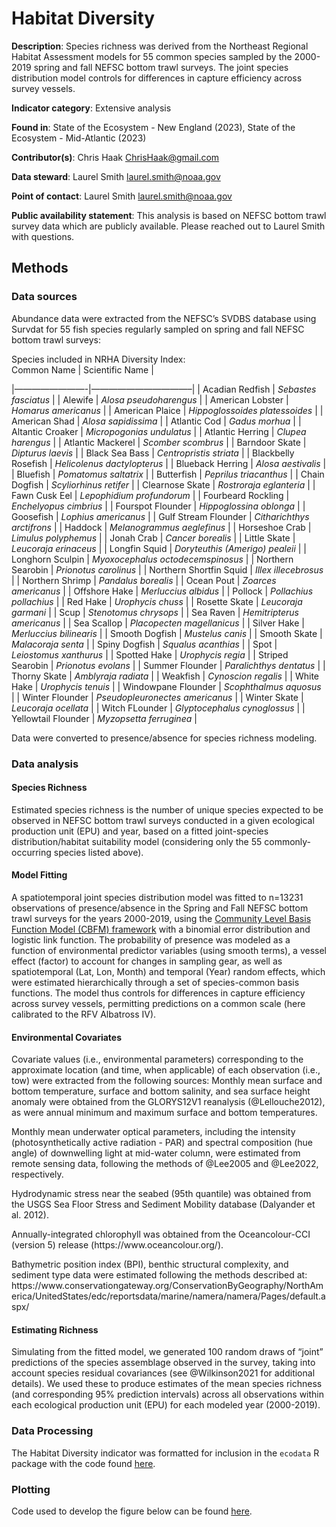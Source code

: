 # Habitat Diversity 

**Description**: Species richness was derived from the Northeast Regional Habitat Assessment models for 55 common species sampled by the 2000-2019 spring and fall NEFSC bottom trawl surveys. The joint species distribution model controls for differences in capture efficiency across survey vessels.
 

**Indicator category**: Extensive analysis

**Found in**: State of the Ecosystem - New England (2023), 
State of the Ecosystem - Mid-Atlantic (2023) 

**Contributor(s)**: Chris Haak <ChrisHaak@gmail.com>
  
**Data steward**: Laurel Smith <laurel.smith@noaa.gov>
  
**Point of contact**: Laurel Smith <laurel.smith@noaa.gov>
  
**Public availability statement**: This analysis is based on NEFSC bottom trawl survey data which are publicly available. Please reached out to Laurel Smith with questions.


## Methods


### Data sources

Abundance data were extracted from the NEFSC’s SVDBS database using Survdat for 55 fish species regularly sampled on spring and fall NEFSC bottom trawl surveys:

| Species included in NRHA Diversity Index: 
| Common Name            | Scientific Name     |
|-------------------------|-----------------------------------|
| Acadian Redfish | *Sebastes fasciatus* |
| Alewife |         *Alosa pseudoharengus* |
| American Lobster | *Homarus americanus* |
| American Plaice | *Hippoglossoides platessoides* |
| American Shad | *Alosa sapidissima* |
| Atlantic Cod | *Gadus morhua* |
| Altantic Croaker | *Micropogonias undulatus*  |
| Atlantic Herring | *Clupea harengus* |
| Atlantic Mackerel | *Scomber scombrus* |
| Barndoor Skate | *Dipturus laevis* |
| Black Sea Bass | *Centropristis striata* | 
| Blackbelly Rosefish | *Helicolenus dactylopterus* |
| Blueback Herring | *Alosa aestivalis* |
| Bluefish | *Pomatomus saltatrix* |
| Butterfish | *Peprilus triacanthus* |
| Chain Dogfish | *Scyliorhinus retifer* |
| Clearnose Skate | *Rostroraja eglanteria* |
| Fawn Cusk Eel | *Lepophidium profundorum* |
| Fourbeard Rockling | *Enchelyopus cimbrius* |
| Fourspot Flounder | *Hippoglossina oblonga* |
| Goosefish | *Lophius americanus* |
| Gulf Stream Flounder | *Citharichthys arctifrons* |
| Haddock | *Melanogrammus aeglefinus* |
| Horseshoe Crab | *Limulus polyphemus* |
| Jonah Crab | *Cancer borealis* |
| Little Skate | *Leucoraja erinaceus* |
| Longfin Squid | *Doryteuthis (Amerigo) pealeii* |
| Longhorn Sculpin | *Myoxocephalus octodecemspinosus* |
| Northern Searobin | *Prionotus carolinus* |
| Northern Shortfin Squid | *Illex illecebrosus* |
| Northern Shrimp | *Pandalus borealis* |
| Ocean Pout | *Zoarces americanus* |
| Offshore Hake | *Merluccius albidus* |
| Pollock | *Pollachius pollachius* |
| Red Hake | *Urophycis chuss*  |
| Rosette Skate | *Leucoraja garmani* |
| Scup | *Stenotomus chrysops* |
| Sea Raven | *Hemitripterus americanus* |
| Sea Scallop |  *Placopecten magellanicus* |
| Silver Hake | *Merluccius bilinearis* |
| Smooth Dogfish | *Mustelus canis* |
| Smooth Skate | *Malacoraja senta* |
| Spiny Dogfish | *Squalus acanthias* |
| Spot | *Leiostomus xanthurus* |
| Spotted Hake | *Urophycis regia*  |
| Striped Searobin | *Prionotus evolans* |
| Summer Flounder | *Paralichthys dentatus* |
| Thorny Skate | *Amblyraja radiata* |
| Weakfish | *Cynoscion regalis* |
| White Hake | *Urophycis tenuis* |
| Windowpane Flounder | *Scophthalmus aquosus* |
| Winter Flounder | *Pseudopleuronectes americanus* |
| Winter Skate | *Leucoraja ocellata* |
| Witch FLounder | *Glyptocephalus cynoglossus* |
| Yellowtail Flounder | *Myzopsetta ferruginea* |




Data were converted to presence/absence for species richness modeling.

### Data analysis

#### Species Richness 

Estimated species richness is the number of unique species expected to be observed in NEFSC bottom trawl surveys conducted in a given ecological production unit (EPU) and year, based on a fitted joint-species distribution/habitat suitability model (considering only the 55 commonly-occurring species listed above).

 
#### Model Fitting


A spatiotemporal joint species distribution model was fitted to n=13231 observations of presence/absence in the Spring and Fall NEFSC bottom trawl surveys for the years 2000-2019, using the [Community Level Basis Function Model (CBFM) framework](https://github.com/fhui28/CBFM) with a binomial error distribution and logistic link function.  The probability of presence was modeled as a function of environmental predictor variables (using smooth terms), a vessel effect (factor) to account for changes in sampling gear, as well as spatiotemporal (Lat, Lon, Month) and temporal (Year) random effects, which were estimated hierarchically through a set of species-common basis functions. The model thus controls for differences in capture efficiency across survey vessels, permitting predictions on a common scale (here calibrated to the RFV Albatross IV).

#### Environmental Covariates

Covariate values (i.e., environmental parameters) corresponding to the approximate location (and time, when applicable) of each observation (i.e., tow) were extracted from the following sources:
Monthly mean surface and bottom temperature, surface and bottom salinity, and sea surface height anomaly were obtained from the GLORYS12V1 reanalysis (@Lellouche2012), as were annual minimum and maximum surface and bottom temperatures.

Monthly mean underwater optical parameters, including the intensity (photosynthetically active radiation - PAR) and spectral composition (hue angle) of downwelling light at mid-water column, were estimated from remote sensing data, following the methods of @Lee2005 and @Lee2022, respectively.

Hydrodynamic stress near the seabed (95th quantile) was obtained from the USGS Sea Floor Stress and Sediment Mobility database (Dalyander et al. 2012).


Annually-integrated chlorophyll was obtained from the Oceancolour-CCI (version 5) release (https://www.oceancolour.org/).

Bathymetric position index (BPI), benthic structural complexity, and sediment type data were estimated following the methods described at: https://www.conservationgateway.org/ConservationByGeography/NorthAmerica/UnitedStates/edc/reportsdata/marine/namera/namera/Pages/default.aspx/

#### Estimating Richness

Simulating from the fitted model, we generated 100 random draws of “joint” predictions of the species assemblage observed in the survey, taking into account species residual covariances (see @Wilkinson2021 for additional details). We used these to produce estimates of the mean species richness (and corresponding 95% prediction intervals) across all observations within each ecological production unit (EPU) for each modeled year (2000-2019).



### Data Processing

The Habitat Diversity indicator was formatted for inclusion in the `ecodata` R package with the code found [here](https://github.com/NOAA-EDAB/ecodata/blob/master/data-raw/get_habitat_diversity.R).

### Plotting

Code used to develop the figure below can be found [here](https://raw.githubusercontent.com/NOAA-EDAB/ecodata/master/chunk-scripts/LTL_MAB.Rmd-habitat-richness.R).

```r
```

